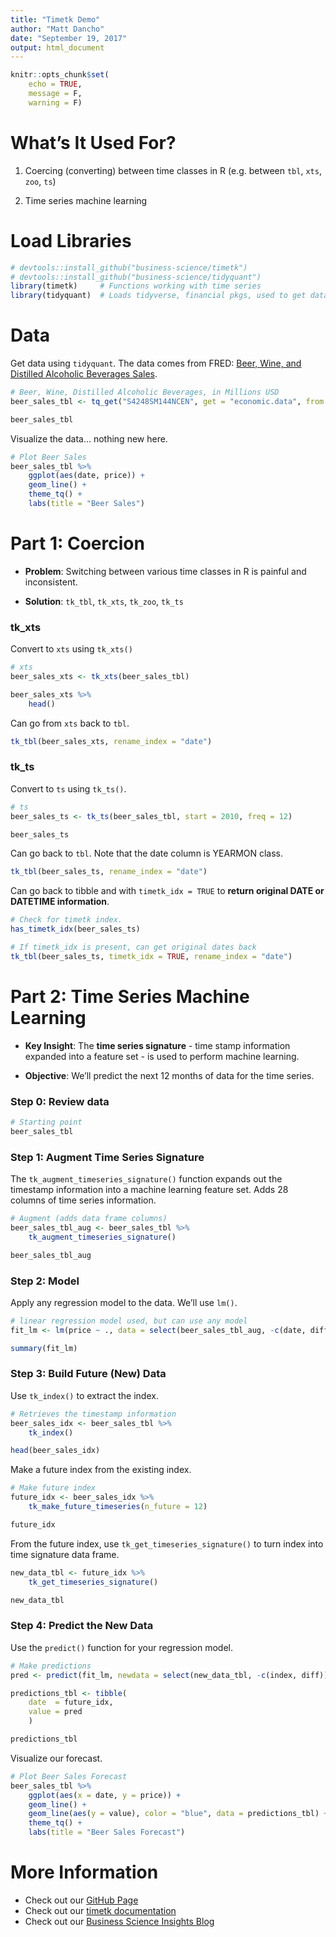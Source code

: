 ```yaml
---
title: "Timetk Demo"
author: "Matt Dancho"
date: "September 19, 2017"
output: html_document
---
```


```r
knitr::opts_chunk$set(
    echo = TRUE,
    message = F,
    warning = F)
```

# What's It Used For?

1. Coercing (converting) between time classes in R (e.g. between `tbl`, `xts`, `zoo`, `ts`)

2. Time series machine learning

# Load Libraries

```r
# devtools::install_github("business-science/timetk")
# devtools::install_github("business-science/tidyquant")
library(timetk)     # Functions working with time series
library(tidyquant)  # Loads tidyverse, financial pkgs, used to get data
```

# Data

Get data using `tidyquant`. The data comes from FRED: [Beer, Wine, and Distilled Alcoholic Beverages Sales](https://fred.stlouisfed.org/series/S4248SM144NCEN).

```r
# Beer, Wine, Distilled Alcoholic Beverages, in Millions USD
beer_sales_tbl <- tq_get("S4248SM144NCEN", get = "economic.data", from = "2010-01-01", to = "2016-12-31")

beer_sales_tbl
```

Visualize the data... nothing new here.

```r
# Plot Beer Sales
beer_sales_tbl %>%
    ggplot(aes(date, price)) +
    geom_line() +
    theme_tq() +
    labs(title = "Beer Sales")
```



# Part 1: Coercion

* __Problem__: Switching between various time classes in R is painful and inconsistent. 

* __Solution__: `tk_tbl`, `tk_xts`, `tk_zoo`, `tk_ts`

### tk_xts

Convert to `xts` using `tk_xts()`

```r
# xts
beer_sales_xts <- tk_xts(beer_sales_tbl) 

beer_sales_xts %>%
    head()
```

Can go from `xts` back to `tbl`.

```r
tk_tbl(beer_sales_xts, rename_index = "date")
```



### tk_ts

Convert to `ts` using `tk_ts()`.

```r
# ts
beer_sales_ts <- tk_ts(beer_sales_tbl, start = 2010, freq = 12)

beer_sales_ts
```

Can go back to `tbl`. Note that the date column is YEARMON class. 

```r
tk_tbl(beer_sales_ts, rename_index = "date")
```

Can go back to tibble and with `timetk_idx = TRUE` to __return original DATE or DATETIME information__.

```r
# Check for timetk index. 
has_timetk_idx(beer_sales_ts)
```

```r
# If timetk_idx is present, can get original dates back 
tk_tbl(beer_sales_ts, timetk_idx = TRUE, rename_index = "date")
```

# Part 2: Time Series Machine Learning

* __Key Insight__: The __time series signature__ - time stamp information expanded into a feature set - is used to perform machine learning.

* __Objective__: We'll predict the next 12 months of data for the time series. 

### Step 0: Review data

```r
# Starting point
beer_sales_tbl
```

### Step 1: Augment Time Series Signature

The `tk_augment_timeseries_signature()` function expands out the timestamp information into a machine learning feature set. Adds 28 columns of time series information. 

```r
# Augment (adds data frame columns)
beer_sales_tbl_aug <- beer_sales_tbl %>%
    tk_augment_timeseries_signature()

beer_sales_tbl_aug
```

### Step 2: Model

Apply any regression model to the data. We'll use `lm()`.

```r
# linear regression model used, but can use any model
fit_lm <- lm(price ~ ., data = select(beer_sales_tbl_aug, -c(date, diff)))

summary(fit_lm)
```

### Step 3: Build Future (New) Data

Use `tk_index()` to extract the index. 

```r
# Retrieves the timestamp information
beer_sales_idx <- beer_sales_tbl %>%
    tk_index()

head(beer_sales_idx)
```

Make a future index from the existing index.

```r
# Make future index
future_idx <- beer_sales_idx %>%
    tk_make_future_timeseries(n_future = 12)

future_idx
```


From the future index, use `tk_get_timeseries_signature()` to turn index into time signature data frame.

```r
new_data_tbl <- future_idx %>%
    tk_get_timeseries_signature()

new_data_tbl
```


### Step 4: Predict the New Data

Use the `predict()` function for your regression model. 

```r
# Make predictions
pred <- predict(fit_lm, newdata = select(new_data_tbl, -c(index, diff)))

predictions_tbl <- tibble(
    date  = future_idx,
    value = pred
    )

predictions_tbl
```

Visualize our forecast. 

```r
# Plot Beer Sales Forecast
beer_sales_tbl %>%
    ggplot(aes(x = date, y = price)) +
    geom_line() +
    geom_line(aes(y = value), color = "blue", data = predictions_tbl) +
    theme_tq() +
    labs(title = "Beer Sales Forecast")
```



# More Information

* Check out our [GitHub Page](https://github.com/business-science/timetk)
* Check out our [timetk documentation](https://business-science.github.io/timetk/)
* Check out our [Business Science Insights Blog](http://www.business-science.io/blog/index.html)